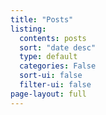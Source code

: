 ```yaml
---
title: "Posts"
listing:
  contents: posts
  sort: "date desc"
  type: default
  categories: False
  sort-ui: false
  filter-ui: false
page-layout: full
---
```

